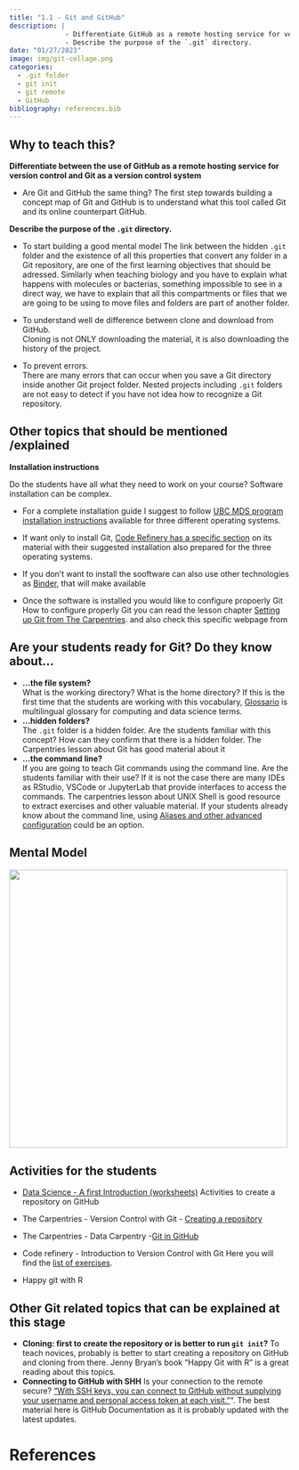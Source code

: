 ```yaml
---
title: "1.1 - Git and GitHub"
description: |  
              - Differentiate GitHub as a remote hosting service for version control and Git as a version control system.
              - Describe the purpose of the `.git` directory.
date: "01/27/2023"
image: img/git-collage.png
categories:
  - .git folder
  - git init
  - git remote
  - GitHub
bibliography: references.bib
---
```


## Why to teach this?

**Differentiate between the use of GitHub as a remote hosting service for version control and Git as a version control system**  
  
- Are Git and GitHub the same thing? The first step towards building a concept map of Git and GitHub is to understand what this tool called Git and its online counterpart GitHub. 

**Describe the purpose of the `.git` directory.**

- To start building a good mental model
The link between the hidden `.git` folder and the existence of all this properties that convert any folder in a Git repository, are one of the first learning objectives that should be adressed. Similarly when teaching biology and you have to explain what happens with molecules or bacterias, something impossible to see in a direct way, we have to explain that all this compartments or files that we are going to be using to move files and folders are part of another folder.

- To understand well de difference between clone and download from GitHub.   
Cloning is not ONLY downloading the material, it is also downloading the history of the project.

- To prevent errors.  
There are many errors that can occur when you save a Git directory inside another Git project folder. Nested projects including `.git` folders are not easy to detect if you have not idea how to recognize a Git repository.   


## Other topics that should be mentioned /explained

:::{.callout-tip collapse=true}

 **Installation instructions**  

Do the students have all what they need to work on your course? Software installation can be complex.

- For a complete installation guide I suggest to follow [UBC MDS program installation instructions](https://ubc-mds.github.io/resources_pages/installation_instructions/) available for three different operating systems.

- If want only to install Git, [Code Refinery has a specific section](https://coderefinery.github.io/installation/shell-and-git/#installation) on its material with their suggested installation also prepared for the three operating systems.

- If you don't want to install the sooftware can also use other technologies as [Binder](https://mybinder.org/), that will make available

- Once the software is installed you would like to configure propoerly Git
How to configure properly Git you can read the lesson chapter [Setting up Git from The Carpentries](https://swcarpentry.github.io/git-novice/02-setup/index.html). and also check this specific webpage from
 
:::

## Are your students ready for Git? Do they know about...
- **...the file system?**   
What is the working directory? What is the home directory? If this is the first time that the students are working with this vocabulary, [Glossario](https://glosario.carpentries.org/) is multilingual glossary for computing and data science terms.
- **...hidden folders?**   
The `.git` folder is a hidden folder. Are the students familiar with this concept? How can they confirm that there is a hidden folder. The Carpentries lesson about Git has good material about it
- **...the command line?**  
If you are going to teach Git commands using the command line. Are the students familiar with their use? If it is not the case there are many IDEs as RStudio, VSCode or JupyterLab that provide interfaces to access the commands. The carpentries lesson about UNIX Shell is good resource to extract exercises and other valuable material.
If your students already know about the command line, using [Aliases and other advanced  configuration](https://coderefinery.github.io/git-intro/aliases/#list-of-aliases-the-instructors-use) could be an option.

## Mental Model 

![](img/mm-git-github.png){width=500 fig-align="center"}


## Activities for the students

- [Data Science - A first Introduction (worksheets)](https://github.com/UBC-DSCI/data-science-a-first-intro-worksheets/blob/main/worksheet_version_control/worksheet_version_control.ipynb) 
Activities to create a repository on GitHub 

- The Carpentries - Version Control with Git - [Creating a repository](https://swcarpentry.github.io/git-novice/03-create/index.html)

- The Carpentries - Data Carpentry -[Git in GitHub](https://swcarpentry.github.io/git-novice/03-create/index.html)

- Code refinery - Introduction to Version Control with Git
Here you will find the [list of exercises](https://coderefinery.github.io/git-intro/exercises/). 

- Happy git with R


## Other Git related topics that can be explained at this stage

- **Cloning: first to create the repository or is better to run `git init`?**
To teach novices, probably is better to start creating a repository on GitHub and cloning from there. Jenny Bryan's book "Happy Git with R" is a great reading about this topics.
- **Connecting to GitHub with SHH**
Is your connection to the remote secure? ["With SSH keys, you can connect to GitHub without supplying your username and personal access token at each visit."](https://docs.github.com/en/authentication/connecting-to-github-with-ssh)". The best material here is GitHub Documentation as it is probably updated with the latest updates.


# References {.unnumbered}

::: {#refs}


:::
